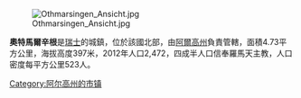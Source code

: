 [[Image:Othmarsingen_Ansicht.jpg|right]]

'''奧特馬爾辛根'''是[[瑞士|瑞士]]的城鎮，位於該國北部，由[[阿爾高州|阿爾高州]]負責管轄，面積4.73平方公里，海拔高度397米，2012年人口2,472，四成半人口信奉羅馬天主教，人口密度每平方公里523人。

{{Switzerland-geo-stub}}
[[Category:阿尔高州的市镇|Category:阿尔高州的市镇]]